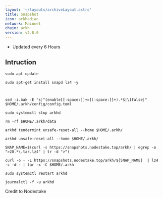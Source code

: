 ```yaml
---
layout: '~/layouts/archiveLayout.astro'
title: Snapshot
icon: arkhadian
network: Mainnet
chain: arkh
version: v2.0.0 
---
```

- Updated every 6 Hours 

## Intruction
```
sudo apt update

sudo apt-get install snapd lz4 -y

 

sed -i.bak -E "s|^(enable[[:space:]]+=[[:space:]]+).*$|\1false|" $HOME/.arkh/config/config.toml

sudo systemctl stop arkhd

rm -rf $HOME/.arkh/data

arkhd tendermint unsafe-reset-all --home $HOME/.arkh/

arkhd unsafe-reset-all --home $HOME/.arkh/

SNAP_NAME=$(curl -s https://snapshots.nodestake.top/arkh/ | egrep -o ">20.*\.tar.lz4" | tr -d ">")

curl -o - -L https://snapshots.nodestake.top/arkh/${SNAP_NAME}  | lz4 -c -d - | tar -x -C $HOME/.arkh

sudo systemctl restart arkhd

journalctl -f -u arkhd
```
Credit to Nodestake